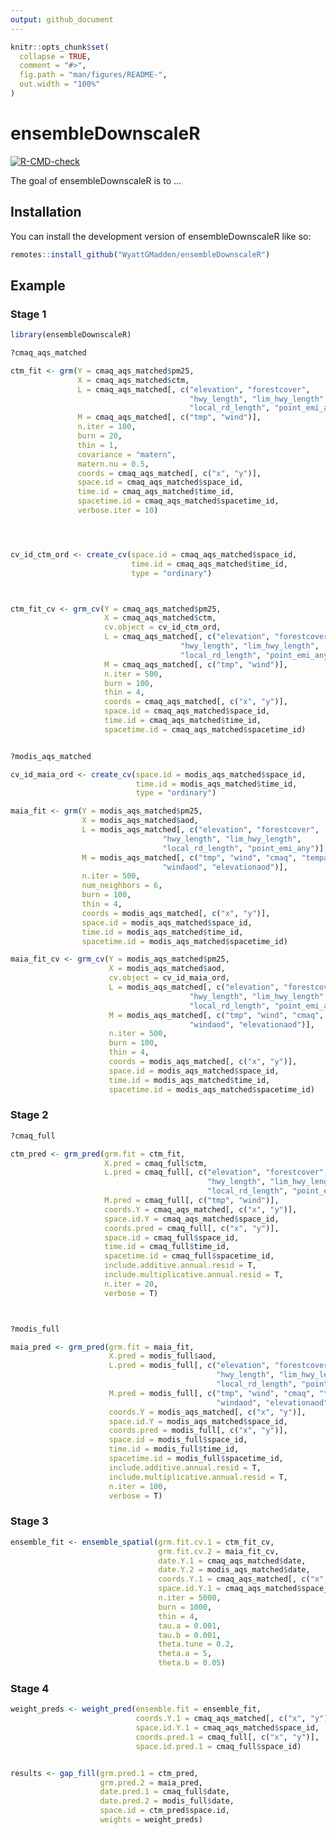 ```yaml
---
output: github_document
---
```


<!-- README.md is generated from README.Rmd. Please edit that file -->

```r
knitr::opts_chunk$set(
  collapse = TRUE,
  comment = "#>",
  fig.path = "man/figures/README-",
  out.width = "100%"
)
```

# ensembleDownscaleR

<!-- badges: start -->
[![R-CMD-check](https://github.com/WyattGMadden/ensembleDownscaleR/actions/workflows/R-CMD-check.yaml/badge.svg)](https://github.com/WyattGMadden/ensembleDownscaleR/actions/workflows/R-CMD-check.yaml)
<!-- badges: end -->

The goal of ensembleDownscaleR is to ...

## Installation

You can install the development version of ensembleDownscaleR like so:

```r
remotes::install_github("WyattGMadden/ensembleDownscaleR")
```

## Example

### Stage 1


```r
library(ensembleDownscaleR)

?cmaq_aqs_matched

ctm_fit <- grm(Y = cmaq_aqs_matched$pm25,
               X = cmaq_aqs_matched$ctm,
               L = cmaq_aqs_matched[, c("elevation", "forestcover",
                                        "hwy_length", "lim_hwy_length", 
                                        "local_rd_length", "point_emi_any")],
               M = cmaq_aqs_matched[, c("tmp", "wind")],
               n.iter = 100,
               burn = 20,
               thin = 1,
               covariance = "matern",
               matern.nu = 0.5,
               coords = cmaq_aqs_matched[, c("x", "y")],
               space.id = cmaq_aqs_matched$space_id,
               time.id = cmaq_aqs_matched$time_id,
               spacetime.id = cmaq_aqs_matched$spacetime_id,
               verbose.iter = 10)




cv_id_ctm_ord <- create_cv(space.id = cmaq_aqs_matched$space_id,
                           time.id = cmaq_aqs_matched$time_id, 
                           type = "ordinary")



ctm_fit_cv <- grm_cv(Y = cmaq_aqs_matched$pm25,
                     X = cmaq_aqs_matched$ctm,
                     cv.object = cv_id_ctm_ord,
                     L = cmaq_aqs_matched[, c("elevation", "forestcover",
                                      "hwy_length", "lim_hwy_length", 
                                      "local_rd_length", "point_emi_any")],
                     M = cmaq_aqs_matched[, c("tmp", "wind")],
                     n.iter = 500,
                     burn = 100,
                     thin = 4,
                     coords = cmaq_aqs_matched[, c("x", "y")],
                     space.id = cmaq_aqs_matched$space_id,
                     time.id = cmaq_aqs_matched$time_id,
                     spacetime.id = cmaq_aqs_matched$spacetime_id)


?modis_aqs_matched

cv_id_maia_ord <- create_cv(space.id = modis_aqs_matched$space_id,
                            time.id = modis_aqs_matched$time_id,
                            type = "ordinary")

maia_fit <- grm(Y = modis_aqs_matched$pm25,
                X = modis_aqs_matched$aod,
                L = modis_aqs_matched[, c("elevation", "forestcover",
                                  "hwy_length", "lim_hwy_length", 
                                  "local_rd_length", "point_emi_any")],
                M = modis_aqs_matched[, c("tmp", "wind", "cmaq", "tempaod", 
                                  "windaod", "elevationaod")],
                n.iter = 500,
                num_neighbors = 6,
                burn = 100,
                thin = 4,
                coords = modis_aqs_matched[, c("x", "y")],
                space.id = modis_aqs_matched$space_id,
                time.id = modis_aqs_matched$time_id,
                spacetime.id = modis_aqs_matched$spacetime_id)

maia_fit_cv <- grm_cv(Y = modis_aqs_matched$pm25,
                      X = modis_aqs_matched$aod,
                      cv.object = cv_id_maia_ord,
                      L = modis_aqs_matched[, c("elevation", "forestcover",
                                        "hwy_length", "lim_hwy_length", 
                                        "local_rd_length", "point_emi_any")],
                      M = modis_aqs_matched[, c("tmp", "wind", "cmaq", "tempaod", 
                                        "windaod", "elevationaod")],
                      n.iter = 500,
                      burn = 100,
                      thin = 4,
                      coords = modis_aqs_matched[, c("x", "y")],
                      space.id = modis_aqs_matched$space_id,
                      time.id = modis_aqs_matched$time_id,
                      spacetime.id = modis_aqs_matched$spacetime_id)
```



### Stage 2


```r
?cmaq_full

ctm_pred <- grm_pred(grm.fit = ctm_fit,
                     X.pred = cmaq_full$ctm,
                     L.pred = cmaq_full[, c("elevation", "forestcover",
                                            "hwy_length", "lim_hwy_length", 
                                            "local_rd_length", "point_emi_any")],
                     M.pred = cmaq_full[, c("tmp", "wind")],
                     coords.Y = cmaq_aqs_matched[, c("x", "y")],
                     space.id.Y = cmaq_aqs_matched$space_id,
                     coords.pred = cmaq_full[, c("x", "y")],
                     space.id = cmaq_full$space_id,
                     time.id = cmaq_full$time_id,
                     spacetime.id = cmaq_full$spacetime_id,
                     include.additive.annual.resid = T,
                     include.multiplicative.annual.resid = T,
                     n.iter = 20,
                     verbose = T)



?modis_full

maia_pred <- grm_pred(grm.fit = maia_fit,
                      X.pred = modis_full$aod, 
                      L.pred = modis_full[, c("elevation", "forestcover",
                                              "hwy_length", "lim_hwy_length", 
                                              "local_rd_length", "point_emi_any")],
                      M.pred = modis_full[, c("tmp", "wind", "cmaq", "tempaod", 
                                              "windaod", "elevationaod")],
                      coords.Y = modis_aqs_matched[, c("x", "y")],
                      space.id.Y = modis_aqs_matched$space_id,
                      coords.pred = modis_full[, c("x", "y")],
                      space.id = modis_full$space_id, 
                      time.id = modis_full$time_id, 
                      spacetime.id = modis_full$spacetime_id,
                      include.additive.annual.resid = T,
                      include.multiplicative.annual.resid = T,
                      n.iter = 100,
                      verbose = T)
```


### Stage 3

```r

ensemble_fit <- ensemble_spatial(grm.fit.cv.1 = ctm_fit_cv,
                                 grm.fit.cv.2 = maia_fit_cv,
                                 date.Y.1 = cmaq_aqs_matched$date,
                                 date.Y.2 = modis_aqs_matched$date,
                                 coords.Y.1 = cmaq_aqs_matched[, c("x", "y")],
                                 space.id.Y.1 = cmaq_aqs_matched$space_id,
                                 n.iter = 5000, 
                                 burn = 1000, 
                                 thin = 4,
                                 tau.a = 0.001, 
                                 tau.b = 0.001, 
                                 theta.tune = 0.2, 
                                 theta.a = 5, 
                                 theta.b = 0.05)
```



### Stage 4


```r

weight_preds <- weight_pred(ensemble.fit = ensemble_fit,
                            coords.Y.1 = cmaq_aqs_matched[, c("x", "y")], 
                            space.id.Y.1 = cmaq_aqs_matched$space_id, 
                            coords.pred.1 = cmaq_full[, c("x", "y")],
                            space.id.pred.1 = cmaq_full$space_id)


results <- gap_fill(grm.pred.1 = ctm_pred,
                    grm.pred.2 = maia_pred,
                    date.pred.1 = cmaq_full$date,
                    date.pred.2 = modis_full$date, 
                    space.id = ctm_pred$space.id, 
                    weights = weight_preds)

```








